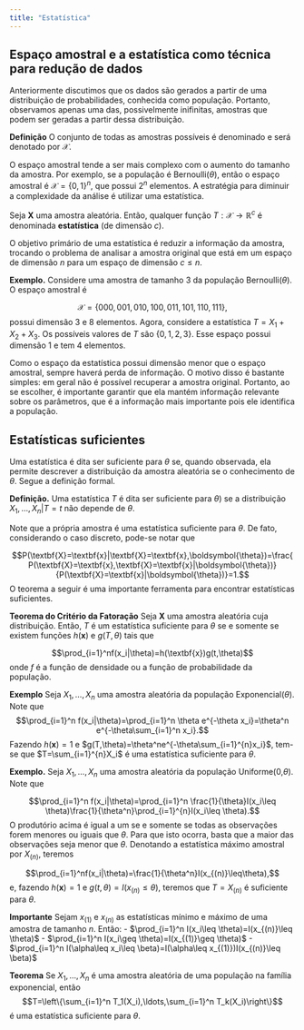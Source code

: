 ```yaml
---
title: "Estatística"
---
```


## Espaço amostral e a estatística como técnica para redução de dados

Anteriormente discutimos que os dados são gerados a partir de uma distribuição de probabilidades, conhecida como população. Portanto, observamos apenas uma das, possivelmente inifinitas, amostras que podem ser geradas a partir dessa distribuição.

<div class='alert alert-success'>
**Definição** O conjunto de todas as amostras possíveis é denominado \textbf{Espaço Amostral} e será denotado por $\mathcal{X}$.
</div>

O espaço amostral tende a ser mais complexo com o aumento do tamanho da amostra. Por exemplo, se a população é Bernoulli$(\theta)$, então o espaço amostral é $\mathcal{X}=\{0,1\}^n$, que possui $2^n$ elementos. A estratégia para diminuir a complexidade da análise é utilizar uma estatística.

<div class='alert alert-success'> Seja $\textbf{X}$ uma amostra aleatória. Então, qualquer função $T:\mathcal{X}\rightarrow \mathbb{R}^c$ é denominada **estatística** (de dimensão $c$).  
</div>

O objetivo primário de uma estatística é reduzir a informação da amostra, trocando o problema de analisar a amostra original que está em um espaço de dimensão $n$ para um espaço de dimensão $c\leq n$.

<div class='alert alert-info'>
**Exemplo.** Considere uma amostra de tamanho 3 da população Bernoulli($\theta$). O espaço amostral é

$$\mathcal{X}=\{000,001,010,100,011,101,110,111\},$$
possui dimensão 3 e 8 elementos. Agora, considere a estatística $T=X_1+X_2+X_3$. Os possíveis valores de $T$ são $\{0,1,2,3\}$. 
Esse espaço possui dimensão 1 e tem 4 elementos.
</div>

Como o espaço da estatística possui dimensão menor que o espaço amostral, sempre haverá perda de informação. O motivo disso é bastante simples: em geral não é possível recuperar a amostra original. Portanto, ao se escolher, é importante garantir que ela mantém informação relevante sobre os parâmetros, que é a informação mais importante pois ele identifica a população.

## Estatísticas suficientes

Uma estatística é dita ser suficiente para $\theta$ se, quando observada, ela permite descrever a distribuição da amostra aleatória se o conhecimento de $\theta$. Segue a definição formal.

<div class='alert alert-success'>
**Definição.** Uma estatística $T$ é dita ser suficiente para $\theta)$ se a distribuição $X_1,\ldots,X_n|T=t$ não depende de $\theta$.
</div> 

Note que a própria amostra é uma estatística suficiente para $\theta$. De fato, considerando o caso discreto, pode-se notar que

$$P(\textbf{X}=\textbf{x}|\textbf{X}=\textbf{x},\boldsymbol{\theta})=\frac{P(\textbf{X}=\textbf{x},\textbf{X}=\textbf{x}|\boldsymbol{\theta})}{P(\textbf{X}=\textbf{x}|\boldsymbol{\theta})}=1.$$
O teorema a seguir é uma importante ferramenta para encontrar estatísticas suficientes.

<div class='alert alert-success'>
**Teorema do Critério da Fatoração** Seja $\textbf{X}$ uma amostra aleatória cuja distribuição. Então, $T$ é um estatística suficiente para $\theta$ se e somente se existem funções $h(\textbf{x})$ e $g(T,\theta)$ tais que

$$\prod_{i=1}^nf(x_i|\theta)=h(\textbf{x})g(t,\theta)$$
onde $f$ é a função de densidade  ou a função de probabilidade da população.
</div>

<div class='alert alert-info'>
**Exemplo**  Seja $X_1,\ldots,X_n$ uma amostra aleatória da população Exponencial($\theta$). Note que
	$$\prod_{i=1}^n  f(x_i|\theta)=\prod_{i=1}^n \theta e^{-\theta x_i}=\theta^n e^{-\theta\sum_{i=1}^n x_i}.$$
Fazendo $h(\textbf{x})=1$ e $g(T,\theta)=\theta^ne^{-\theta\sum_{i=1}^{n}x_i}$, tem-se que $T=\sum_{i=1}^{n}X_i$ é uma estatística suficiente para $\theta$.
</div>


<div class='alert alert-info'>
**Exemplo.** 	Seja $X_1,\ldots,X_n$ uma amostra aleatória da população Uniforme(0,$\theta$). Note que

$$\prod_{i=1}^n f(x_i|\theta)=\prod_{i=1}^n \frac{1}{\theta}I(x_i\leq \theta)\frac{1}{\theta^n}\prod_{i=1}^{n}I(x_i\leq \theta).$$
O produtório acima é igual a um se e somente se todas as observações forem menores ou iguais que $\theta$. Para que isto ocorra, basta que a maior das observações seja menor que $\theta$. Denotando a estatística máximo amostral por $X_{(n)}$, teremos

$$\prod_{i=1}^nf(x_i|\theta)=\frac{1}{\theta^n}I(x_{(n)}\leq\theta),$$
e, fazendo $h(\textbf{x})=1$ e $g(t,\theta)=I(x_{(n)}\leq \theta)$, teremos que $T=X_{(n)}$ é suficiente para $\theta$.
</div>

<div class='alert alert-warning'>
**Importante** Sejam $x_{(1)}$ e $x_{(n)}$ as estatísticas mínimo e máximo de uma amostra de tamanho $n$. Então:
- $\prod_{i=1}^n I(x_i\leq \theta)=I(x_{(n)}\leq \theta)$
- $\prod_{i=1}^n I(x_i\geq \theta)=I(x_{(1)}\geq \theta)$
- $\prod_{i=1}^n I(\alpha\leq x_i\leq \beta)=I(\alpha\leq x_{(1)})I(x_{(n)}\leq \beta)$
</div>

<div class='alert alert-success'>
**Teorema**
	Se $X_1,\ldots,X_n$ é uma amostra aleatória de uma população na família exponencial, então 
	$$T=\left\{\sum_{i=1}^n T_1(X_i),\ldots,\sum_{i=1}^n T_k(X_i)\right\}$$
é uma estatística suficiente para $\theta$.
</div>



